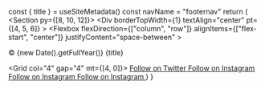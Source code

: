 
  const { title } = useSiteMetadata()
  const navName = "footernav"
  return (
    <Section py={[8, 10, 12]}>
      <Container>
       <Div
          borderTopWidth={1}
          textAlign="center"
          pt={[4, 5, 6]}
        >
        <Flexbox
          flexDirection={["column", "row"]}
          alignItems={["flex-start", "center"]}
          justifyContent="space-between"
        >
          <P fontSize="sm" mt="0">
            © {new Date().getFullYear()} {title}
          </P>
          <NavMenu
            name={navName}
            dropdown={false}
            expand={false}
            my="6|0"
            gap="4|8"
          />
          <Grid col="4" gap="4" mt={[4, 0]}>
            <A href="#" color="text">
              <Icon name="twitter" size={5} />
              <VisuallyHidden>Follow on Twitter</VisuallyHidden>
            </A>
            <A href="#" color="text">
              <Icon name="github" size={5} />
              <VisuallyHidden>Follow on Instagram</VisuallyHidden>
            </A>
            <A href="#" color="text">
              <Icon name="facebook" size={5} />
              <VisuallyHidden>Follow on Instagram</VisuallyHidden>
            </A>
            <A href="#" color="text">
              <Icon name="linkedin" size={5} />
              <VisuallyHidden>Follow on Instagram</VisuallyHidden>
            </A>
          </Grid>
        </Flexbox>
        </Div>
      </Container>
    </Section>
  )
}